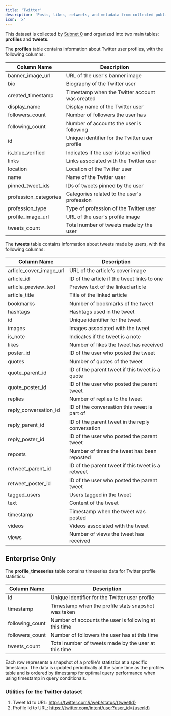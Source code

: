 ```yaml
---
title: 'Twitter'
description: 'Posts, likes, retweets, and metadata from collected public tweets and profiles.'
icon: 'x'
---
```


This dataset is collected by [Subnet 0](/scout/introduction) and organized into two main tables: **profiles** and **tweets**.

The **profiles** table contains information about Twitter user profiles, with the following columns:

| Column Name           | Description                                    |
| --------------------- | ---------------------------------------------- |
| banner_image_url      | URL of the user's banner image                 |
| bio                   | Biography of the Twitter user                  |
| created_timestamp     | Timestamp when the Twitter account was created |
| display_name          | Display name of the Twitter user               |
| followers_count       | Number of followers the user has               |
| following_count       | Number of accounts the user is following       |
| id                    | Unique identifier for the Twitter user profile |
| is_blue_verified      | Indicates if the user is blue verified         |
| links                 | Links associated with the Twitter user         |
| location              | Location of the Twitter user                   |
| name                  | Name of the Twitter user                       |
| pinned_tweet_ids      | IDs of tweets pinned by the user               |
| profession_categories | Categories related to the user's profession    |
| profession_type       | Type of profession of the Twitter user         |
| profile_image_url     | URL of the user's profile image                |
| tweets_count          | Total number of tweets made by the user        |

The **tweets** table contains information about tweets made by users, with the following columns:

| Column Name             | Description                                       |
| ----------------------- | ------------------------------------------------- |
| article_cover_image_url | URL of the article's cover image                  |
| article_id              | ID of the article if the tweet links to one       |
| article_preview_text    | Preview text of the linked article                |
| article_title           | Title of the linked article                       |
| bookmarks               | Number of bookmarks of the tweet                  |
| hashtags                | Hashtags used in the tweet                        |
| id                      | Unique identifier for the tweet                   |
| images                  | Images associated with the tweet                  |
| is_note                 | Indicates if the tweet is a note                  |
| likes                   | Number of likes the tweet has received            |
| poster_id               | ID of the user who posted the tweet               |
| quotes                  | Number of quotes of the tweet                     |
| quote_parent_id         | ID of the parent tweet if this tweet is a quote   |
| quote_poster_id         | ID of the user who posted the parent tweet        |
| replies                 | Number of replies to the tweet                    |
| reply_conversation_id   | ID of the conversation this tweet is part of      |
| reply_parent_id         | ID of the parent tweet in the reply conversation  |
| reply_poster_id         | ID of the user who posted the parent tweet        |
| reposts                 | Number of times the tweet has been reposted       |
| retweet_parent_id       | ID of the parent tweet if this tweet is a retweet |
| retweet_poster_id       | ID of the user who posted the parent tweet        |
| tagged_users            | Users tagged in the tweet                         |
| text                    | Content of the tweet                              |
| timestamp               | Timestamp when the tweet was posted               |
| videos                  | Videos associated with the tweet                  |
| views                   | Number of views the tweet has received            |

## Enterprise Only

The **profile_timeseries** table contains timeseries data for Twitter profile statistics:

| Column Name     | Description                                           |
| --------------- | ----------------------------------------------------- |
| id              | Unique identifier for the Twitter user profile        |
| timestamp       | Timestamp when the profile stats snapshot was taken   |
| following_count | Number of accounts the user is following at this time |
| followers_count | Number of followers the user has at this time         |
| tweets_count    | Total number of tweets made by the user at this time  |

Each row represents a snapshot of a profile's statistics at a specific timestamp. The data is updated periodically at the same time as the profiles table and is ordered by timestamp for optimal query performance when using timestamp in query conditionals.

### Utilities for the Twitter dataset

1. Tweet Id to URL: https://twitter.com/i/web/status/{tweetId}
2. Profile Id to URL: https://twitter.com/intent/user?user_id={userId}
